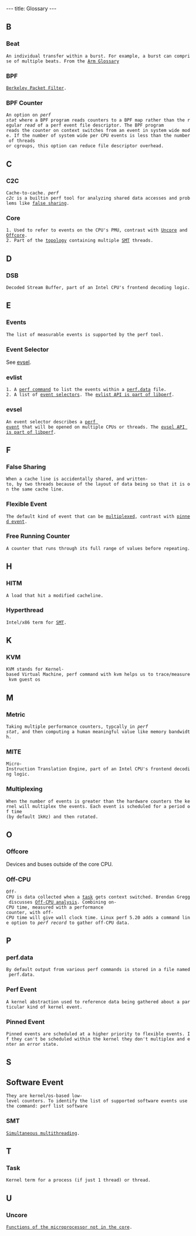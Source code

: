 ---
title: Glossary
---

==B==

===Beat===
 An individual transfer within a burst. For example, a burst can comprise of multiple beats. From the [https://developer.arm.com/documentation/105565/0200/B Arm Glossary]

===BPF===
 [https://en.wikipedia.org/wiki/Berkeley_Packet_Filter Berkeley Packet Filter].

===BPF Counter===
 An option on ''perf stat'' where a BPF program reads counters to a BPF map rather than the regular ''read'' of a perf event file descriptor. The BPF program <br />reads the counter on context switches from an event in system wide mode. If the number of system wide per CPU events is less than the number of threads <br />or cgroups, this option can reduce file descriptor overhead.

==C==

===C2C===
 Cache-to-cache. ''perf c2c'' is a builtin perf tool for analyzing shared data accesses and problems like [[#False_Sharing|false sharing]].

===Core===
 1. Used to refer to events on the CPU's PMU, contrast with [[#Uncore|Uncore]] and [[#Offcore|Offcore]].
 2. Part of the [[#Topology|topology]] containing multiple [[#SMT|SMT]] threads.

==D==

===DSB===

 Decoded Stream Buffer, part of an Intel CPU's frontend decoding logic.

==E==

===Events===
 The list of measurable events is supported by the perf tool. 

===Event Selector===

See [[#evsel|evsel]].

===evlist===

 1. A [[Perf-Evlst|perf command]] to list the events within a [[#perf.data|perf.data]] file.
 2. A list of [[#evsel|event selectors]]. The [https://git.kernel.org/pub/scm/linux/kernel/git/torvalds/linux.git/tree/tools/lib/perf/include/perf/evlist.h evlist API is part of libperf].

===evsel===
 An event selector describes a [[#Perf_Event|perf event]] that will be opened on multiple CPUs or threads. The [https://git.kernel.org/pub/scm/linux/kernel/git/torvalds/linux.git/tree/tools/lib/perf/include/perf/evsel.h evsel API is part of libperf].


==F==
===False Sharing===
 When a cache line is accidentally shared, and written-to, by two threads because of the layout of data being so that it is on the same cache line.

===Flexible Event===
 The default kind of event that can be [[#Multiplexing|multiplexed]], contrast with [[#Pinned Event|pinned event]].

===Free Running Counter===
 A counter that runs through its full range of values before repeating.

==H==

===HITM===
 A load that hit a modified cacheline.

===Hyperthread===
 Intel/x86 term for [[#SMT|SMT]].

==K==

===KVM===
 KVM stands for Kernel-based Virtual Machine, perf command with kvm helps us to trace/measure kvm guest os

==M==

===Metric===
 Taking multiple performance counters, typcally in ''perf stat'', and then computing a human meaningful value like memory bandwidth.

=== MITE ===
 Micro-Instruction Translation Engine, part of an Intel CPU's frontend decoding logic.

===Multiplexing===
 When the number of events is greater than the hardware counters the kernel will multiplex the events. Each event is scheduled for a period of time<br />(by default 1kHz) and then rotated.

==O==

===Offcore===
Devices and buses outside of the core CPU.

===Off-CPU===
 Off-CPU is data collected when a [[#Task|task]] gets context switched. Brendan Gregg discusses [https://www.brendangregg.com/offcpuanalysis.html Off-CPU analysis]. Combining on-CPU time, measured with a performance <br />counter, with off-CPU time will give wall clock time. Linux perf 5.20 adds a command line option to ''perf record'' to gather off-CPU data.

==P==

===perf.data===
 By default output from various perf commands is stored in a file named perf.data.

===Perf Event===
 A kernel abstraction used to reference data being gathered about a particular kind of kernel event.


===Pinned Event===
 Pinned events are scheduled at a higher priority to flexible events. If they can't be scheduled within the kernel they don't multiplex and enter an error state.

==S==
==Software Event==
 They are kernel/os-based low-level counters. To identify the list of supported software events use the command: perf list software

===SMT===
 [https://en.wikipedia.org/wiki/Simultaneous_multithreading Simultaneous multithreading].

==T==

===Task===
 Kernel term for a process (if just 1 thread) or thread.

==U==

===Uncore===
 [https://en.wikipedia.org/wiki/Uncore Functions of the microprocessor not in the core].